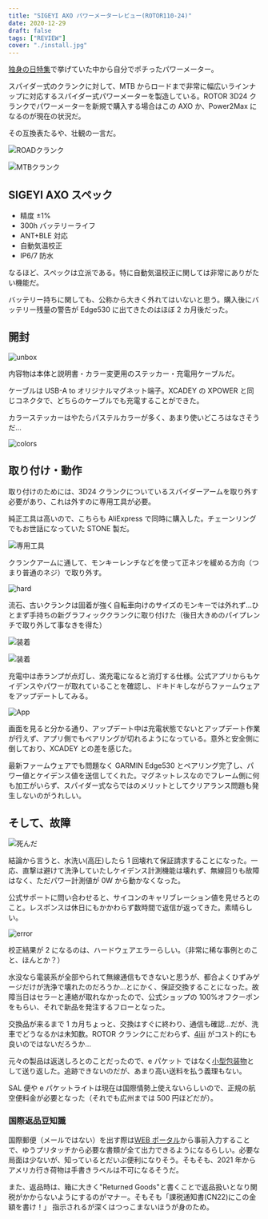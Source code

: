 ```yaml
---
title: "SIGEYI AXO パワーメーターレビュー(ROTOR110-24)"
date: 2020-12-29
draft: false
tags: ["REVIEW"]
cover: "./install.jpg"
---
```


[独身の日特集](https://blog.gensobunya.net/post/2020/11/2020_singleday/)で挙げていた中から自分でポチったパワーメーター。

<LinkBox url="https://s.click.aliexpress.com/e/_9JzEFV" />

スパイダー式のクランクに対して、MTB からロードまで非常に幅広いラインナップに対応するスパイダー式パワーメーターを製造している。ROTOR 3D24 クランクでパワーメーターを新規で購入する場合はこの AXO か、Power2Max になるのが現在の状況だ。

その互換表たるや、壮観の一言だ。

![ROADクランク](./compatibility_r.webp)

![MTBクランク](./compatibility_m.webp)

## SIGEYI AXO スペック

- 精度 ±1%
- 300h バッテリーライフ
- ANT+BLE 対応
- 自動気温校正
- IP6/7 防水

なるほど、スペックは立派である。特に自動気温校正に関しては非常にありがたい機能だ。

バッテリー持ちに関しても、公称から大きく外れてはいないと思う。購入後にバッテリー残量の警告が Edge530 に出てきたのはほぼ 2 カ月後だった。

## 開封

![unbox](./unbox.jpg)

内容物は本体と説明書・カラー変更用のステッカー・充電用ケーブルだ。

ケーブルは USB-A to オリジナルマグネット端子。XCADEY の XPOWER と同じコネクタで、どちらのケーブルでも充電することができた。

カラーステッカーはやたらパステルカラーが多く、あまり使いどころはなさそうだ…

![colors](./sticker.jpg)

## 取り付け・動作

取り付けのためには、3D24 クランクについているスパイダーアームを取り外す必要があり、これは外すのに専用工具が必要。

純正工具は高いので、こちらも AliExpress で同時に購入した。チェーンリングでもお世話になっていた STONE 製だ。

<LinkBox url="https://www.aliexpress.com/item/4000393507091.html" />

![専用工具](./stone_remover.jpg)

クランクアームに通して、モンキーレンチなどを使って正ネジを緩める方向（つまり普通のネジ）で取り外す。

![hard](./power_remove.jpg)

流石、古いクランクは固着が強く自転車向けのサイズのモンキーでは外れず…ひとまず手持ちの新グラフィッククランクに取り付けた（後日大きめのパイプレンチで取り外して事なきを得た）

![装着](./install.jpg)

![装着](./install_cmplt.jpg)

充電中は赤ランプが点灯し、満充電になると消灯する仕様。公式アプリからもケイデンスやパワーが取れていることを確認し、ドキドキしながらファームウェアをアップデートしてみる。

![App](./update.png)

画面を見ると分かる通り、アップデート中は充電状態でないとアップデート作業が行えず、アプリ側でもペアリングが切れるようになっている。意外と安全側に倒しており、XCADEY との差を感じた。

最新ファームウェアでも問題なく GARMIN Edge530 とペアリング完了し、パワー値とケイデンス値を送信してくれた。マグネットレスなのでフレーム側に何も加工がいらず、スパイダー式ならではのメリットとしてクリアランス問題も発生しないのがうれしい。

## そして、故障

![死んだ](./dead.png)

結論から言うと、水洗い(高圧)したら 1 回壊れて保証請求することになった。一応、直撃は避けて洗浄していたしケイデンス計測機能は壊れず、無線回りも故障はなく、ただパワー計測値が 0W から動かなくなった。

公式サポートに問い合わせると、サイコンのキャリブレーション値を見せろとのこと。レスポンスは休日にもかかわらず数時間で返信が返ってきた。素晴らしい。

![error](./error_code.jpg)

校正結果が 2 になるのは、ハードウェアエラーらしい。（非常に稀な事例とのこと、ほんとか？）

水没なら電装系が全部やられて無線通信もできないと思うが、都合よくひずみゲージだけが洗浄で壊れたのだろうか…とにかく、保証交換することになった。故障当日はセラーと連絡が取れなかったので、公式ショップの 100%オフクーポンをもらい、それで新品を発注するフローとなった。

交換品が来るまで 1 カ月ちょっと、交換はすぐに終わり、通信も確認…だが、洗車でどうなるかは未知数。ROTOR クランクにこだわらず、[4iiii](https://amzn.to/3pxgjo2) がコスト的にも良いのではないだろうか…

<AmazonLinkBox url="https://www.amazon.co.jp/dp/B07ZMF12T9/?tag=gensobunya-22" />

元々の製品は返送しろとのことだったので、e パケット ではなく[小型包装物](https://www.post.japanpost.jp/int/service/small_packing.html)として送り返した。追跡できないのだが、あまり高い送料を払う義理もない。

SAL 便や e パケットライトは現在は国際情勢上使えないらしいので、正規の航空便料金が必要となった（それでも広州までは 500 円ほどだが）。

### 国際返品豆知識

国際郵便（メールではない）を出す際は[WEB ポータル](https://www.int-mypage.post.japanpost.jp/mypage/M010000.do)から事前入力することで、ゆうプリタッチから必要な書類が全て出力できるようになるらしい。必要な局面は少ないが、知っているとだいぶ便利になりそう。そもそも、2021 年からアメリカ行き荷物は手書きラベルは不可になるそうだ。

また、返品時は、箱に大きく"Returned Goods"と書くことで返品扱いとなり関税がかからないようにするのがマナー。そもそも「課税通知書(CN22)にこの金額を書け！」
指示されるが深くはつっこまないほうが身のため。
